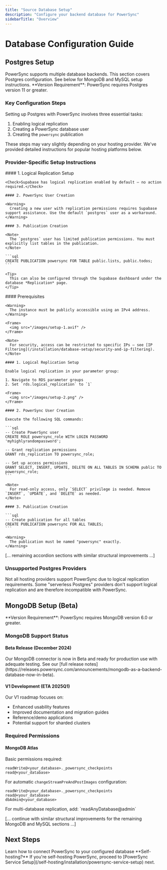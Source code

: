 ```yaml
---
title: "Source Database Setup"
description: "Configure your backend database for PowerSync"
sidebarTitle: "Overview"
---
```


# Database Configuration Guide

## <Icon icon="elephant" iconType="solid" size="24" /> Postgres Setup

<Info>
  PowerSync supports multiple database backends. This section covers Postgres configuration. See below for MongoDB and MySQL setup instructions.
</Info>

<Check>
  **Version Requirement**: PowerSync requires Postgres version 11 or greater.
</Check>

### Key Configuration Steps

Setting up Postgres with PowerSync involves three essential tasks:

1. Enabling logical replication
2. Creating a PowerSync database user
3. Creating the `powersync` publication

<Note>
  These steps may vary slightly depending on your hosting provider. We've provided detailed instructions for popular hosting platforms below.
</Note>

### Provider-Specific Setup Instructions

<AccordionGroup>
  <Accordion title="Supabase">
    #### 1. Logical Replication Setup
    
    <Check>Supabase has logical replication enabled by default — no action required.</Check>

    #### 2. PowerSync User Creation

    <Warning>
      Creating a new user with replication permissions requires Supabase support assistance. Use the default `postgres` user as a workaround.
    </Warning>

    #### 3. Publication Creation

    <Note>
      The `postgres` user has limited publication permissions. You must explicitly list tables in the publication.
    </Note>

    ```sql
    CREATE PUBLICATION powersync FOR TABLE public.lists, public.todos;
    ```

    <Tip>
      This can also be configured through the Supabase dashboard under the database *Replication* page.
    </Tip>
  </Accordion>

  <Accordion title="AWS RDS">
    #### Prerequisites

    <Warning>
      The instance must be publicly accessible using an IPv4 address.
    </Warning>

    <Frame>
      <img src="/images/setup-1.avif" />
    </Frame>

    <Note>
      For security, access can be restricted to specific IPs — see [IP Filtering](/installation/database-setup/security-and-ip-filtering).
    </Note>

    #### 1. Logical Replication Setup

    Enable logical replication in your parameter group:

    1. Navigate to RDS parameter groups
    2. Set `rds.logical_replication` to `1`

    <Frame>
      <img src="/images/setup-2.png" />
    </Frame>

    #### 2. PowerSync User Creation

    Execute the following SQL commands:

    ```sql
    -- Create PowerSync user
    CREATE ROLE powersync_role WITH LOGIN PASSWORD 'myhighlyrandompassword';

    -- Grant replication permissions
    GRANT rds_replication TO powersync_role;

    -- Set up access permissions
    GRANT SELECT, INSERT, UPDATE, DELETE ON ALL TABLES IN SCHEMA public TO powersync_role;
    ```

    <Note>
      For read-only access, only `SELECT` privilege is needed. Remove `INSERT`, `UPDATE`, and `DELETE` as needed.
    </Note>

    #### 3. Publication Creation

    ```sql
    -- Create publication for all tables
    CREATE PUBLICATION powersync FOR ALL TABLES;
    ```

    <Warning>
      The publication must be named "powersync" exactly.
    </Warning>
  </Accordion>

  [... remaining accordion sections with similar structural improvements ...]

</AccordionGroup>

### Unsupported Postgres Providers

<Warning>
  Not all hosting providers support PowerSync due to logical replication requirements. 
</Warning>

<Note>
  Some "serverless Postgres" providers don't support logical replication and are therefore incompatible with PowerSync.
</Note>

## <Icon icon="leaf" iconType="solid" size="24" /> MongoDB Setup (Beta)

<Check>
  **Version Requirement**: PowerSync requires MongoDB version 6.0 or greater.
</Check>

### MongoDB Support Status

#### Beta Release (December 2024)

<Info>
  Our MongoDB connector is now in Beta and ready for production use with adequate testing. See our [full release notes](https://releases.powersync.com/announcements/mongodb-as-a-backend-database-now-in-beta).
</Info>

#### V1 Development (ETA 2025Q1)

Our V1 roadmap focuses on:
- Enhanced usability features
- Improved documentation and migration guides
- Reference/demo applications
- Potential support for sharded clusters

### Required Permissions

#### MongoDB Atlas

Basic permissions required:
```
readWrite@<your_database>._powersync_checkpoints
read@<your_database>
```

For automatic `changeStreamPreAndPostImages` configuration:
```
readWrite@<your_database>._powersync_checkpoints
read@<your_database>
dbAdmin@<your_database>
```

<Note>
  For multi-database replication, add: `readAnyDatabase@admin`
</Note>

[... continue with similar structural improvements for the remaining MongoDB and MySQL sections ...]

## Next Steps

<Card title="Configure Database Connection" icon="arrow-right" href="/installation/database-connection">
  Learn how to connect PowerSync to your configured database
</Card>

<Tip>
  **Self-hosting?** If you're self-hosting PowerSync, proceed to [PowerSync Service Setup](/self-hosting/installation/powersync-service-setup) next.
</Tip>